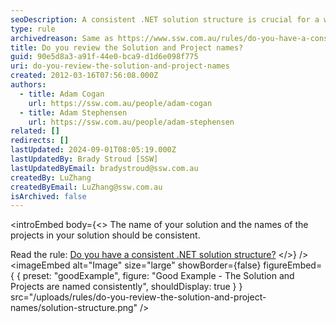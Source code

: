 ```yaml
---
seoDescription: A consistent .NET solution structure is crucial for a well-organized project. Ensure that your solution and project names are consistent to improve maintainability and collaboration.
type: rule
archivedreason: Same as https://www.ssw.com.au/rules/do-you-have-a-consistent-net-solution-structure/
title: Do you review the Solution and Project names?
guid: 90e5d8a3-a91f-44e0-bca9-d1d6e098f775
uri: do-you-review-the-solution-and-project-names
created: 2012-03-16T07:56:08.000Z
authors:
  - title: Adam Cogan
    url: https://ssw.com.au/people/adam-cogan
  - title: Adam Stephensen
    url: https://ssw.com.au/people/adam-stephensen
related: []
redirects: []
lastUpdated: 2024-09-01T08:05:19.000Z
lastUpdatedBy: Brady Stroud [SSW]
lastUpdatedByEmail: bradystroud@ssw.com.au
createdBy: LuZhang
createdByEmail: LuZhang@ssw.com.au
isArchived: false
---
```


<introEmbed
  body={<>
The name of your solution and the names of the projects in your solution should be consistent.

Read the rule: [Do you have a consistent .NET solution structure?](/do-you-have-a-consistent-net-solution-structure)
  </>}
/>
<imageEmbed
  alt="Image"
  size="large"
  showBorder={false}
  figureEmbed={ {
    preset: "goodExample",
    figure: "Good Example - The Solution and Projects are named consistently",
    shouldDisplay: true
  } }
  src="/uploads/rules/do-you-review-the-solution-and-project-names/solution-structure.png"
/>
